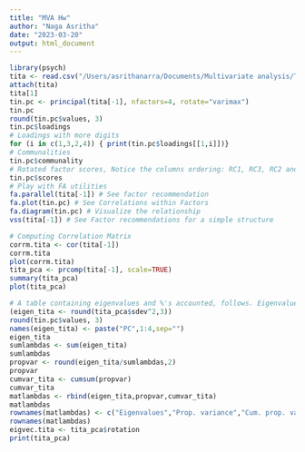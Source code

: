 ```yaml
---
title: "MVA Hw"
author: "Naga Asritha"
date: "2023-03-20"
output: html_document
---
```


```r
library(psych)
tita <- read.csv("/Users/asrithanarra/Documents/Multivariate analysis/Titanic.csv")
attach(tita)
tita[1]
tin.pc <- principal(tita[-1], nfactors=4, rotate="varimax")
tin.pc
round(tin.pc$values, 3)
tin.pc$loadings
# Loadings with more digits
for (i in c(1,3,2,4)) { print(tin.pc$loadings[[1,i]])}
# Communalities
tin.pc$communality
# Rotated factor scores, Notice the columns ordering: RC1, RC3, RC2 and RC4
tin.pc$scores
# Play with FA utilities
fa.parallel(tita[-1]) # See factor recommendation
fa.plot(tin.pc) # See Correlations within Factors
fa.diagram(tin.pc) # Visualize the relationship
vss(tita[-1]) # See Factor recommendations for a simple structure

# Computing Correlation Matrix
corrm.tita <- cor(tita[-1])
corrm.tita
plot(corrm.tita)
tita_pca <- prcomp(tita[-1], scale=TRUE)
summary(tita_pca)
plot(tita_pca)

# A table containing eigenvalues and %'s accounted, follows. Eigenvalues are the sdev^2
(eigen_tita <- round(tita_pca$sdev^2,3))
round(tin.pc$values, 3)
names(eigen_tita) <- paste("PC",1:4,sep="")
eigen_tita
sumlambdas <- sum(eigen_tita)
sumlambdas
propvar <- round(eigen_tita/sumlambdas,2)
propvar
cumvar_tita <- cumsum(propvar)
cumvar_tita
matlambdas <- rbind(eigen_tita,propvar,cumvar_tita)
matlambdas
rownames(matlambdas) <- c("Eigenvalues","Prop. variance","Cum. prop. variance")
rownames(matlambdas)
eigvec.tita <- tita_pca$rotation
print(tita_pca)

```

